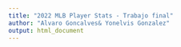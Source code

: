 ```yaml
---
title: "2022 MLB Player Stats - Trabajo final"
author: "Alvaro Goncalves& Yonelvis Gonzalez"
output: html_document
---
```


